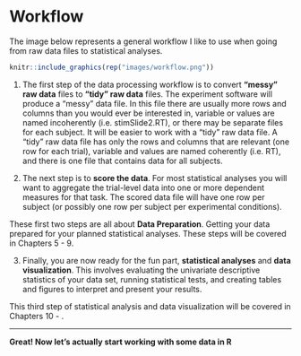 # Workflow

The image below represents a general workflow I like to use when going from raw data files to statistical analyses.

```r
knitr::include_graphics(rep("images/workflow.png"))
```

1. The first step of the data processing workflow is to convert **"messy" raw data** files to **"tidy" raw data** files. The experiment software will produce a "messy" data file. In this file there are usually more rows and columns than you would ever be interested in, variable or values are named incoherently (i.e. stimSlide2.RT), or there may be separate files for each subject. It will be easier to work with a "tidy" raw data file. A "tidy" raw data file has only the rows and columns that are relevant (one row for each trial), variable and values are named coherently (i.e. RT), and there is one file that contains data for all subjects.

2. The next step is to **score the data**. For most statistical analyses you will want to aggregate the trial-level data into one or more dependent measures for that task. The scored data file will have one row per subject (or possibly one row per subject per experimental conditions).

These first two steps are all about **Data Preparation**. Getting your data prepared for your planned statistical analyses. These steps will be covered in Chapters 5 - 9.

3. Finally, you are now ready for the fun part, **statistical analyses** and **data visualization**. This involves evaluating the univariate descriptive statistics of your data set, running statistical tests, and creating tables and figures to interpret and present your results.

This third step of statistical analysis and data visualization will be covered in Chapters 10 - .

********

**Great! Now let's actually start working with some data in R**
